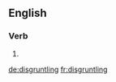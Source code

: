 
==English==

===Verb===
{{head|en|present participle}}

# {{present participle of|disgruntle|lang=en}}

[[de:disgruntling]]
[[fr:disgruntling]]